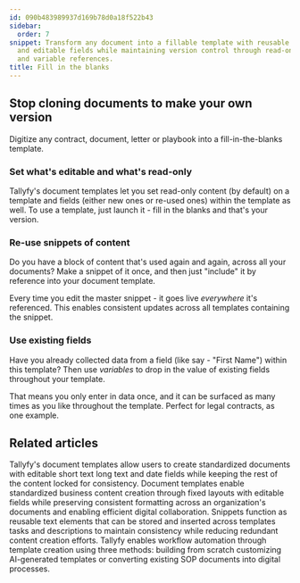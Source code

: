 ```yaml
---
id: 090b483989937d169b78d0a18f522b43
sidebar:
  order: 7
snippet: Transform any document into a fillable template with reusable content blocks
  and editable fields while maintaining version control through read-only sections
  and variable references.
title: Fill in the blanks
---
```


## Stop cloning documents to make your own version

Digitize any contract, document, letter or playbook into a fill-in-the-blanks template.

### Set what's editable and what's read-only

Tallyfy's document templates let you set read-only content (by default) on a template and fields (either new ones or re-used ones) within the template as well. To use a template, just launch it - fill in the blanks and that's your version.

### Re-use snippets of content

Do you have a block of content that's used again and again, across all your documents? Make a snippet of it once, and then just "include" it by reference into your document template.

Every time you edit the master snippet - it goes live _everywhere_ it's referenced. This enables consistent updates across all templates containing the snippet.

### Use existing fields

Have you already collected data from a field (like say - "First Name") within this template? Then use _variables_ to drop in the value of existing fields throughout your template.

That means you only enter in data once, and it can be surfaced as many times as you like throughout the template. Perfect for legal contracts, as one example.


## Related articles
<CardGrid>
<LinkTitleCard header="<b>Documents > Add fields to document templates</b>" href="/products/pro/documenting/documents/how-can-i-add-editable-fields-to-my-tallyfy-documents/" > Tallyfy's document templates allow users to create standardized documents with editable short text long text and date fields while keeping the rest of the content locked for consistency. </LinkTitleCard>
<LinkTitleCard header="<b>Documenting > Documents</b>" href="/products/pro/documenting/documents/" > Document templates enable standardized business content creation through fixed layouts with editable fields while preserving consistent formatting across an organization's documents and enabling efficient digital collaboration. </LinkTitleCard>
<LinkTitleCard header="<b>Snippets > Use snippets</b>" href="/products/pro/documenting/templates/snippets/how-can-i-use-snippets-to-simplify-workflow-in-tallyfy/" > Snippets function as reusable text elements that can be stored and inserted across templates tasks and descriptions to maintain consistency while reducing redundant content creation efforts. </LinkTitleCard>
<LinkTitleCard header="<b>Templates > Create a template</b>" href="/products/pro/documenting/templates/create-template/" > Tallyfy enables workflow automation through template creation using three methods: building from scratch customizing AI-generated templates or converting existing SOP documents into digital processes. </LinkTitleCard>
</CardGrid>